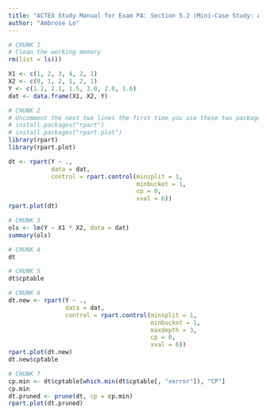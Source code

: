 ```yaml
---
title: "ACTEX Study Manual for Exam PA: Section 5.2 (Mini-Case Study: A Toy Decision Tree)"
author: "Ambrose Lo"
---
```



```r
# CHUNK 1
# Clean the working memory
rm(list = ls())

X1 <- c(1, 2, 3, 4, 2, 1)
X2 <- c(0, 1, 2, 1, 2, 1)
Y <- c(1.2, 2.1, 1.5, 3.0, 2.0, 1.6)
dat <- data.frame(X1, X2, Y)
```


```r
# CHUNK 2
# Uncomment the next two lines the first time you use these two packages
# install.packages("rpart")
# install.packages("rpart.plot")
library(rpart)
library(rpart.plot)

dt <- rpart(Y ~ .,
            data = dat,
            control = rpart.control(minsplit = 1,
                                    minbucket = 1,
                                    cp = 0,
                                    xval = 6))
rpart.plot(dt)
```


```r
# CHUNK 3
ols <- lm(Y ~ X1 * X2, data = dat)
summary(ols)
```


```r
# CHUNK 4
dt
```


```r
# CHUNK 5
dt$cptable
```


```r
# CHUNK 6
dt.new <- rpart(Y ~ .,
                data = dat,
                control = rpart.control(minsplit = 1,
                                        minbucket = 1,
                                        maxdepth = 3,
                                        cp = 0,
                                        xval = 6))
rpart.plot(dt.new)
dt.new$cptable
```


```r
# CHUNK 7
cp.min <- dt$cptable[which.min(dt$cptable[, "xerror"]), "CP"]
cp.min
dt.pruned <- prune(dt, cp = cp.min)
rpart.plot(dt.pruned)
```